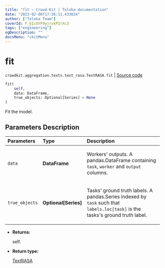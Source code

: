 ```yaml
---
title: "fit — Crowd-Kit | Toloka documentation"
date: "2023-02-06T17:36:11.433024"
author: ["Toloka Team"]
coverId: F_bIcOYF9yjrxkPZrXc3
tags: ["engineering"]
ogDescription: ""
docsMenu: "ckitMenu"
---
```


# fit
`crowdkit.aggregation.texts.text_rasa.TextRASA.fit` | [Source code](https://github.com/Toloka/crowd-kit/blob/v1.2.0/crowdkit/aggregation/texts/text_rasa.py#L49)

```python
fit(
    self,
    data: DataFrame,
    true_objects: Optional[Series] = None
)
```

Fit the model.

## Parameters Description

| Parameters | Type | Description |
| :----------| :----| :-----------|
`data`|**DataFrame**|<p>Workers&#x27; outputs. A pandas.DataFrame containing `task`, `worker` and `output` columns.</p>
`true_objects`|**Optional\[Series\]**|<p>Tasks&#x27; ground truth labels. A pandas.Series indexed by `task` such that `labels.loc[task]` is the tasks&#x27;s ground truth label.</p>

* **Returns:**

  self.

* **Return type:**

  [TextRASA](/docs-new/crowd-kit/reference/crowdkit.aggregation.texts.text_rasa.TextRASA)
